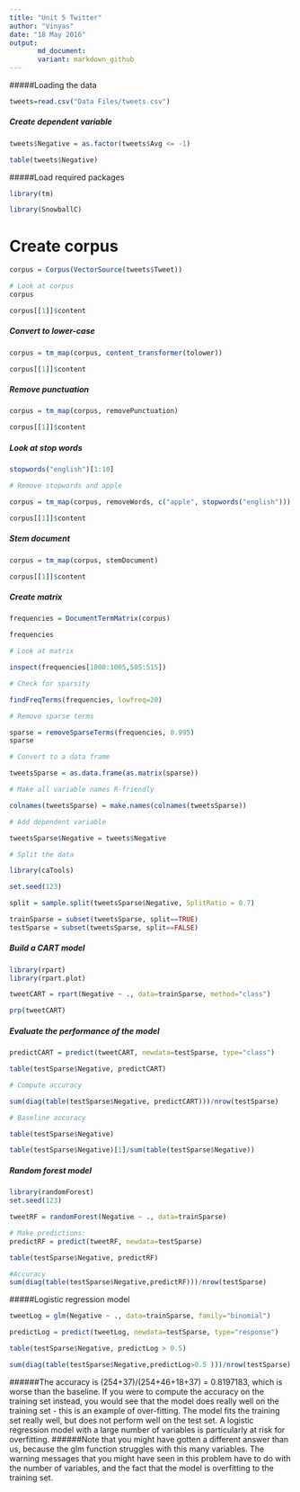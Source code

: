 ```yaml
---
title: "Unit 5 Twitter"
author: "Vinyas"
date: "18 May 2016"
output:
       md_document:
       variant: markdown_github
---
```

#####Loading the data
```r
tweets=read.csv("Data Files/tweets.csv")

```

##### Create dependent variable
```r
tweets$Negative = as.factor(tweets$Avg <= -1)

table(tweets$Negative)
```

#####Load required packages
```r

library(tm)

library(SnowballC)

```

# Create corpus
```r


corpus = Corpus(VectorSource(tweets$Tweet))

# Look at corpus
corpus

corpus[[1]]$content
```
##### Convert to lower-case
```r
corpus = tm_map(corpus, content_transformer(tolower))

corpus[[1]]$content
```

##### Remove punctuation
```r
corpus = tm_map(corpus, removePunctuation)

corpus[[1]]$content
```

##### Look at stop words 
```r
stopwords("english")[1:10]

# Remove stopwords and apple

corpus = tm_map(corpus, removeWords, c("apple", stopwords("english")))

corpus[[1]]$content
```

##### Stem document 
```r
corpus = tm_map(corpus, stemDocument)

corpus[[1]]$content
```
##### Create matrix
```r
frequencies = DocumentTermMatrix(corpus)

frequencies

# Look at matrix 

inspect(frequencies[1000:1005,505:515])

# Check for sparsity

findFreqTerms(frequencies, lowfreq=20)

# Remove sparse terms

sparse = removeSparseTerms(frequencies, 0.995)
sparse

# Convert to a data frame

tweetsSparse = as.data.frame(as.matrix(sparse))
```
```r
# Make all variable names R-friendly

colnames(tweetsSparse) = make.names(colnames(tweetsSparse))

# Add dependent variable

tweetsSparse$Negative = tweets$Negative

# Split the data

library(caTools)

set.seed(123)

split = sample.split(tweetsSparse$Negative, SplitRatio = 0.7)

trainSparse = subset(tweetsSparse, split==TRUE)
testSparse = subset(tweetsSparse, split==FALSE)
```




##### Build a CART model
```r
library(rpart)
library(rpart.plot)

tweetCART = rpart(Negative ~ ., data=trainSparse, method="class")

prp(tweetCART)
```

##### Evaluate the performance of the model
```r

predictCART = predict(tweetCART, newdata=testSparse, type="class")

table(testSparse$Negative, predictCART)

# Compute accuracy

sum(diag(table(testSparse$Negative, predictCART)))/nrow(testSparse)

# Baseline accuracy 

table(testSparse$Negative)

table(testSparse$Negative)[1]/sum(table(testSparse$Negative))

```

##### Random forest model
```r

library(randomForest)
set.seed(123)

tweetRF = randomForest(Negative ~ ., data=trainSparse)

# Make predictions:
predictRF = predict(tweetRF, newdata=testSparse)

table(testSparse$Negative, predictRF)

#Accuracy
sum(diag(table(testSparse$Negative,predictRF)))/nrow(testSparse)
```

#####Logistic regression model
```r

tweetLog = glm(Negative ~ ., data=trainSparse, family="binomial")

predictLog = predict(tweetLog, newdata=testSparse, type="response")

table(testSparse$Negative, predictLog > 0.5)

sum(diag(table(testSparse$Negative,predictLog>0.5 )))/nrow(testSparse)

```

######The accuracy is (254+37)/(254+46+18+37) = 0.8197183, which is worse than the baseline. If you were to compute the accuracy on the training set instead, you would see that the model does really well on the training set - this is an example of over-fitting. The model fits the training set really well, but does not perform well on the test set. A logistic regression model with a large number of variables is particularly at risk for overfitting.
######Note that you might have gotten a different answer than us, because the glm function struggles with this many variables. The warning messages that you might have seen in this problem have to do with the number of variables, and the fact that the model is overfitting to the training set. 
